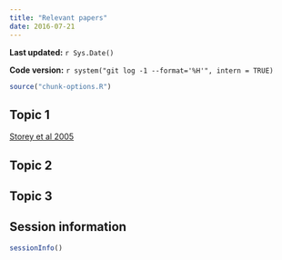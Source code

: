 ```yaml
---
title: "Relevant papers"
date: 2016-07-21
---
```


**Last updated:** `r Sys.Date()`

**Code version:** `r system("git log -1 --format='%H'", intern = TRUE)`

```r
source("chunk-options.R")
```

## Topic 1

[Storey et al 2005](http://dx.doi.org/10.1073/pnas.0504609102)

## Topic 2


## Topic 3





## Session information

```r
sessionInfo()
```
